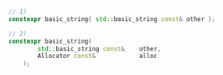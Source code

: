 ```cpp
// 1)
constexpr basic_string( std::basic_string const& other );

// 2)
constexpr basic_string(
		std::basic_string const&	other,
		Allocator const&			alloc
	);
```